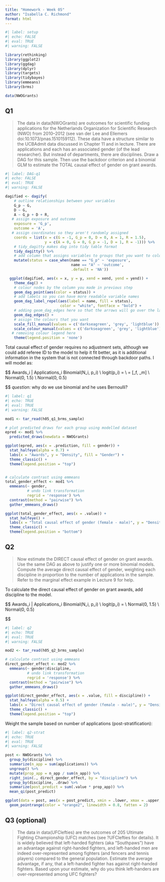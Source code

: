 ```yaml
---
title: "Homework - Week 05"
author: "Isabella C. Richmond"
format: html
---
```


```r
#| label: setup
#| echo: FALSE
#| eval: TRUE
#| warning: FALSE

library(rethinking)
library(ggplot2)
library(ggdag)
library(dplyr)
library(targets)
library(tidybayes)
library(emmeans)
library(brms)

data(NWOGrants)
```

## Q1

> The data in data(NWOGrants) are outcomes for scientific funding applications for the Netherlands Organization for Scientific Research (NWO) from 2010–2012 (see van der Lee and Ellemers doi:10.1073/pnas.1510159112). These data have a structure similar to the UCBAdmit data discussed in Chapter 11 and in lecture. There are applications and each has an associated gender (of the lead researcher). But instead of departments, there are disciplines. Draw a DAG for this sample. Then use the backdoor criterion and a binomial GLM to estimate the TOTAL causal effect of gender on grant awards.

```r
#| label: DAG-q1
#| echo: FALSE
#| eval: TRUE
#| warning: FALSE

dagified <- dagify(
    # outline relationships between your variables
    G_p ~ G,
    D ~ G,
    A ~ G_p + D + R,
   # assign exposure and outcome
    exposure = 'G_p',
    outcome = 'A', 
   # assign coordinates so they aren't randomly assigned
    coords = list(x = c(G = -1, G_p = 0, D = 0, A = 1, R = 1.5),
                  y = c(A = 0, G = 0, G_p = -1, D = 1, R = -1))) %>%
    # tidy_dagitty makes dag into tidy table format
    tidy_dagitty() %>%
    # add column that assigns variables to groups that you want to colour code
    mutate(status = case_when(name == "G_p" ~ 'exposure',
                              name == "A" ~ 'outcome',
                              .default = 'NA'))

  ggplot(dagified, aes(x = x, y = y, xend = xend, yend = yend)) +
    theme_dag() +
    # colour nodes by the column you made in previous step
    geom_dag_point(aes(color = status)) +
    # add labels so you can have more readable variable names
    geom_dag_label_repel(aes(label = name, fill = status),
                         color = "white", fontface = "bold") +
    # adding geom_dag_edges here so that the arrows will go over the labels
    geom_dag_edges() +
    # assign the colours that you want
    scale_fill_manual(values = c('darkseagreen', 'grey', 'lightblue')) +
    scale_colour_manual(values = c('darkseagreen', 'grey', 'lightblue')) +
   # removing colour legend here
    theme(legend.position = 'none')

```

Total causal effect of gender requires no adjustment sets, although we could add referee ID to the model to help it fit better, as it is additional information in the system that is not connected through backdoor paths. I will model as: 

$$
Awards_i | Applications_i \sim Binomial(N_i, p_i)
\\
logit(p_i) = \alpha[G_i]
\\
\alpha = [\alpha _f, \alpha_m]
\\
\alpha \sim Normal(0, 1.5)
\\
\beta \sim Normal(0, 0.5)

$$
*question:* why do we use binomial and he uses Bernoulli?

```r
#| label: q1
#| echo: TRUE
#| eval: TRUE
#| warning: FALSE

mod1 <- tar_read(h05_q1_brms_sample)

# plot predicted draws for each group using modelled dataset
epred <- mod1 %>% 
  predicted_draws(newdata = NWOGrants)

ggplot(epred, aes(x = .prediction, fill = gender)) +
  stat_halfeye(alpha = 0.7) +
  labs(x = "Awards", y = "Density", fill = "Gender") +
  theme_classic() +
  theme(legend.position = "top")


# calculate contrast using emmeans 
total_gender_effect <- mod1 %>% 
  emmeans(~ gender,
          # undo link transformation
          regrid = 'response') %>% 
  contrast(method = "pairwise") %>% 
  gather_emmeans_draws()

ggplot(total_gender_effect, aes(x = .value)) +
  stat_halfeye() +
  labs(x = "Total causal effect of gender (female - male)", y = "Density") +
  theme_classic() +
  theme(legend.position = "bottom")
```


## Q2

> Now estimate the DIRECT causal effect of gender on grant awards. Use the same DAG as above to justify one or more binomial models. Compute the average direct causal effect of gender, weighting each discipline in proportion to the number of applications in the sample. Refer to the marginal effect example in Lecture 9 for help.

To calculate the direct causal effect of gender on grant awards, add discipline to the model. 


$$
Awards_i | Applications_i \sim Binomial(N_i, p_i)
\\
logit(p_i) = \alpha[G_i, D_i]
\\
\alpha \sim Normal(0, 1.5)
\\
\beta \sim Normal(0, 0.5)

$$

```r
#| label: q2
#| echo: TRUE
#| eval: TRUE
#| warning: FALSE

mod2 <- tar_read(h05_q2_brms_sample)

# calculate contrast using emmeans 
direct_gender_effect <- mod2 %>% 
  emmeans(~ gender|discipline,
          # undo link transformation
          regrid = 'response') %>% 
  contrast(method = "pairwise") %>% 
  gather_emmeans_draws()

ggplot(direct_gender_effect, aes(x = .value, fill = discipline)) +
  stat_halfeye(alpha = 0.5) +
  labs(x = "Direct causal effect of gender (female - male)", y = "Density", fill = "") +
  theme_classic() +
  theme(legend.position = "top")
```
Weight the sample based on number of applications (post-stratification): 

```r
#| label: q2-strat
#| echo: TRUE
#| eval: TRUE
#| warning: FALSE

post <- NWOGrants %>%
  group_by(discipline) %>% 
  summarize(n_app = sum(applications)) %>% 
  ungroup() %>% 
  mutate(prop_app = n_app / sum(n_app)) %>% 
  right_join(., direct_gender_effect, by = "discipline") %>% 
  group_by(discipline, .draw) %>% 
  summarize(post_predict = sum(.value * prop_app)) %>% 
  mean_qi(post_predict)

ggplot(data = post, aes(x = post_predict, xmin = .lower, xmax = .upper, y = discipline)) + 
  geom_pointrange(color = "orange2", linewidth = 0.8, fatten = 2)
```

## Q3 (optional)

> The data in data(UFClefties) are the outcomes of 205 Ultimate Fighting Championship (UFC) matches (see ?UFClefties for details). It is widely believed that left-handed fighters (aka “Southpaws”) have an advantage against right-handed fighters, and left-handed men are indeed over-represented among fighters (and fencers and tennis players) compared to the general population. Estimate the average advantage, if any, that a left-handed fighter has against right-handed fighters. Based upon your estimate, why do you think left-handers are over-represented among UFC fighters?